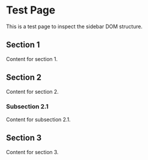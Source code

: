 # Test Page

This is a test page to inspect the sidebar DOM structure.

## Section 1

Content for section 1.

## Section 2

Content for section 2.

### Subsection 2.1

Content for subsection 2.1.

## Section 3

Content for section 3. 